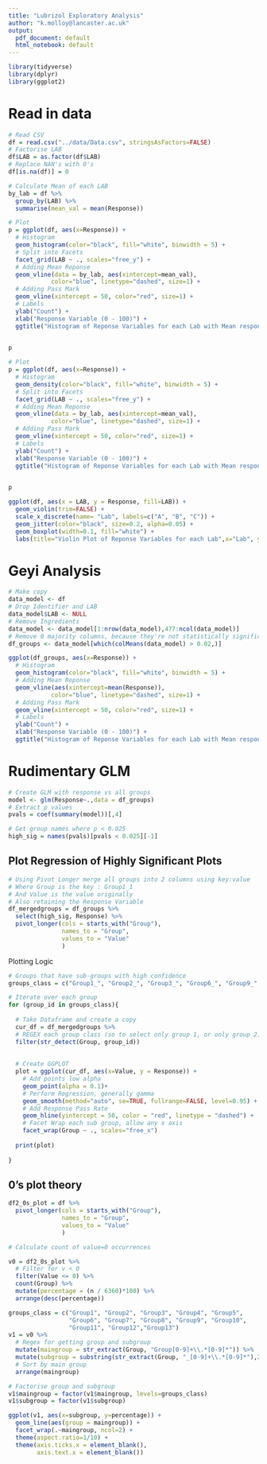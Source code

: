 ```yaml
---
title: "Lubrizol Exploratory Analysis"
author: "k.molloy@lancaster.ac.uk"
output:
  pdf_document: default
  html_notebook: default
---
```



```r
library(tidyverse)
library(dplyr)
library(ggplot2)
```


# Read in data
```r
# Read CSV
df = read.csv("../data/Data.csv", stringsAsFactors=FALSE)
# Factorise LAB 
df$LAB = as.factor(df$LAB)
# Replace NAN's with 0's
df[is.na(df)] = 0
```


```r
# Calculate Mean of each LAB
by_lab = df %>%
  group_by(LAB) %>%
  summarise(mean_val = mean(Response))

# Plot
p = ggplot(df, aes(x=Response)) +
  # Histogram
  geom_histogram(color="black", fill="white", binwidth = 5) +
  # Split into Facets
  facet_grid(LAB ~ ., scales="free_y") + 
  # Adding Mean Reponse
  geom_vline(data = by_lab, aes(xintercept=mean_val),
            color="blue", linetype="dashed", size=1) +
  # Adding Pass Mark
  geom_vline(xintercept = 50, color="red", size=1) +
  # Labels
  ylab("Count") + 
  xlab("Response Variable (0 - 100)") +
  ggtitle("Histogram of Reponse Variables for each Lab with Mean response and Pass Mark")
  

p
```

```r
# Plot
p = ggplot(df, aes(x=Response)) +
  # Histogram
  geom_density(color="black", fill="white", binwidth = 5) +
  # Split into Facets
  facet_grid(LAB ~ ., scales="free_y") + 
  # Adding Mean Reponse
  geom_vline(data = by_lab, aes(xintercept=mean_val),
            color="blue", linetype="dashed", size=1) +
  # Adding Pass Mark
  geom_vline(xintercept = 50, color="red", size=1) +
  # Labels
  ylab("Count") + 
  xlab("Response Variable (0 - 100)") +
  ggtitle("Histogram of Reponse Variables for each Lab with Mean response and Pass Mark")
  

p
```

```r
ggplot(df, aes(x = LAB, y = Response, fill=LAB)) +
  geom_violin(trim=FALSE) +
  scale_x_discrete(name= "Lab", labels=c("A", "B", "C")) +
  geom_jitter(color="black", size=0.2, alpha=0.05) +
  geom_boxplot(width=0.1, fill="white") +
  labs(title="Violin Plot of Reponse Variables for each Lab",x="Lab", y = "Response Variable")
```


# Geyi Analysis
```r
# Make copy
data_model <- df
# Drop Identifier and LAB
data_model$LAB <- NULL
# Remove Ingredients
data_model <- data_model[1:nrow(data_model),477:ncol(data_model)]
# Remove 0 majority columns, because they're not statistically significant in linear analysis
df_groups <- data_model[which(colMeans(data_model) > 0.02,)]
```

```r
ggplot(df_groups, aes(x=Response)) +
  # Histogram
  geom_histogram(color="black", fill="white", binwidth = 5) +
  # Adding Mean Reponse
  geom_vline(aes(xintercept=mean(Response)),
            color="blue", linetype="dashed", size=1) +
  # Adding Pass Mark
  geom_vline(xintercept = 50, color="red", size=1) +
  # Labels
  ylab("Count") + 
  xlab("Response Variable (0 - 100)") +
  ggtitle("Histogram of Reponse Variables for each Lab with Mean response and Pass Mark")

```

# Rudimentary GLM
```r
# Create GLM with response vs all groups
model <- glm(Response~.,data = df_groups)
# Extract p values
pvals = coef(summary(model))[,4]

```

```r
# Get group names where p < 0.025
high_sig = names(pvals)[pvals < 0.025][-1]
```

## Plot Regression of Highly Significant Plots
```r
# Using Pivot Longer merge all groups into 2 columns using key:value
# Where Group is the key : Group1_1 
# And Value is the value originally
# Also retaining the Response Variable
df_mergedgroups = df_groups %>%
  select(high_sig, Response) %>%
  pivot_longer(cols = starts_with("Group"),
               names_to = "Group",
               values_to = "Value"
               )
```

Plotting Logic
```r
# Groups that have sub-groups with high confidence
groups_class = c("Group1_", "Group2_", "Group3_", "Group6_", "Group9_", "Group11_", "Group13_")

# Iterate over each group
for (group_id in groups_class){
  
  # Take Dataframe and create a copy
  cur_df = df_mergedgroups %>%
  # REGEX each group class (so to select only group 1, or only group 2)
  filter(str_detect(Group, group_id))
  
  
  # Create GGPLOT
  plot = ggplot(cur_df, aes(x=Value, y = Response)) +
    # Add points low alpha
    geom_point(alpha = 0.1)+
    # Perform Regression, generally gamma
    geom_smooth(method="auto", se=TRUE, fullrange=FALSE, level=0.95) +
    # Add Response Pass Rate
    geom_hline(yintercept = 50, color = "red", linetype = "dashed") +
    # Facet Wrap each sub group, allow any x axis
    facet_wrap(Group ~ ., scales="free_x")
  
  print(plot)
  
}

```

## 0's plot theory

```r
df2_0s_plot = df %>%
  pivot_longer(cols = starts_with("Group"),
               names_to = "Group",
               values_to = "Value"
               )

# Calculate count of value=0 occurrences

v0 = df2_0s_plot %>%
  # Filter for v < 0
  filter(Value <= 0) %>%
  count(Group) %>%
  mutate(percentage = (n / 6360)*100) %>%
  arrange(desc(percentage))
```


```r
groups_class = c("Group1", "Group2", "Group3", "Group4", "Group5",
                 "Group6", "Group7", "Group8", "Group9", "Group10", 
                 "Group11", "Group12","Group13")
v1 = v0 %>%
  # Regex for getting group and subgroup
  mutate(maingroup = str_extract(Group, "Group[0-9]+\\.*[0-9]*")) %>%
  mutate(subgroup = substring(str_extract(Group, "_[0-9]+\\.*[0-9]*"),2)) %>%
  # Sort by main group
  arrange(maingroup)

# Factorise group and subgroup
v1$maingroup = factor(v1$maingroup, levels=groups_class)
v1$subgroup = factor(v1$subgroup)
```


```r
ggplot(v1, aes(x=subgroup, y=percentage)) + 
  geom_line(aes(group = maingroup)) +
  facet_wrap(.~maingroup, ncol=2) +
  theme(aspect.ratio=1/10) +
  theme(axis.ticks.x = element_blank(),
        axis.text.x = element_blank())
```


